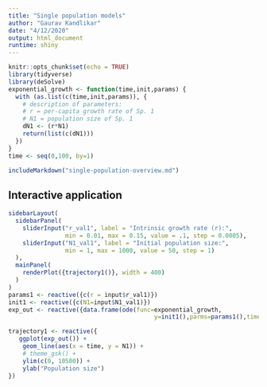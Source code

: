 ```yaml
---
title: "Single population models"
author: "Gaurav Kandlikar"
date: "4/12/2020"
output: html_document
runtime: shiny
---
```


```r
knitr::opts_chunk$set(echo = TRUE)
library(tidyverse)
library(deSolve)
exponential_growth <- function(time,init,params) {
  with (as.list(c(time,init,params)), {
    # description of parameters:
    # r = per-capita growth rate of Sp. 1
    # N1 = population size of Sp. 1
    dN1 <- (r*N1) 
    return(list(c(dN1)))
  })
}
time <- seq(0,100, by=1)

```

```r
includeMarkdown("single-population-overview.md")
```

## Interactive application


```r
sidebarLayout(
  sidebarPanel(
    sliderInput("r_val1", label = "Intrinsic growth rate (r):",
                min = 0.01, max = 0.15, value = .1, step = 0.0005),
    sliderInput("N1_val1", label = "Initial population size:",
                min = 1, max = 1000, value = 50, step = 1)
  ),  
  mainPanel(
    renderPlot({trajectory1()}, width = 400)
  )
)
params1 <- reactive({c(r = input$r_val1)})
init1 <- reactive({c(N1=input$N1_val1)})
exp_out <- reactive({data.frame(ode(func=exponential_growth,
                                         y=init1(),parms=params1(),times=time))})

trajectory1 <- reactive({
   ggplot(exp_out()) + 
    geom_line(aes(x = time, y = N1)) +
    # theme_gsk() +
    ylim(c(0, 10500)) +
    ylab("Population size")
})

```
